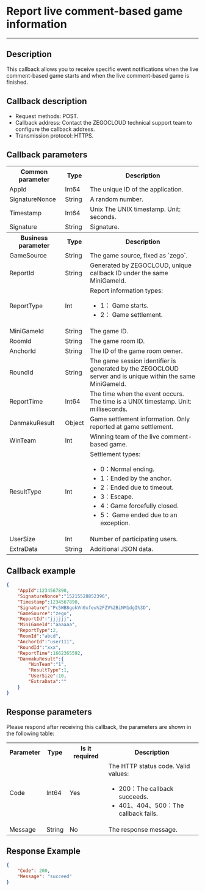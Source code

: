 # Report live comment-based game information

- - -

## Description

This callback allows you to receive specific event notifications when the live comment-based game starts and when the live comment-based game is finished.

## Callback description

- Request methods: POST.
- Callback address: Contact the ZEGOCLOUD technical support team to configure the callback address.
- Transmission protocol: HTTPS.

## Callback parameters

<table class="collapsible-table" >
  
<tbody><tr data-row-level="1">
<th>Common parameter</th>
<th>Type</th>
<th>Description</th>
</tr>
<tr data-row-level="2">
<td>AppId</td>
<td>Int64</td>
<td>The unique ID of the application.</td>
</tr>
<tr data-row-level="3">
<td>SignatureNonce</td>
<td>String</td>
<td>A random number.</td>
</tr>
<tr data-row-level="4">
<td>Timestamp</td>
<td>Int64</td>
<td>Unix The UNIX timestamp. Unit: seconds.</td>
</tr>
<tr data-row-level="5">
<td>Signature</td>
<td>String</td>
<td>Signature.</td>
</tr>
<tr data-row-level="9">
<th>Business parameter</th>
<th>Type</th>
<th>Description</th>
</tr>
<tr data-row-level="17">
<td>GameSource</td>
<td>String</td>
<td>The game source, fixed as `zego`.</td>
</tr>
<tr data-row-level="18">
<td>ReportId</td>
<td>String</td>
<td>Generated by ZEGOCLOUD, unique callback ID under the same MiniGameId.</td>
</tr>
<tr data-row-level="19">
<td>ReportType</td>
<td>Int</td>
<td>Report information types:<ul><li>1： Game starts.</li><li>2： Game settlement.</li></ul></td>
</tr>
<tr data-row-level="20">
<td>MiniGameId</td>
<td>String</td>
<td>The game ID.</td>
</tr>
<tr data-row-level="21">
<td>RoomId</td>
<td>String</td>
<td>The game room ID.</td>
</tr>
<tr data-row-level="22">
<td>AnchorId</td>
<td>String</td>
<td>The ID of the game room owner.</td>
</tr>
<tr data-row-level="23">
<td>RoundId</td>
<td>String</td>
<td>The game session identifier is generated by the ZEGOCLOUD server and is unique within the same MiniGameId.</td>
</tr>
<tr data-row-level="24">
<td>ReportTime</td>
<td>Int64</td>
<td>The time when the event occurs. The time is a UNIX timestamp. Unit: milliseconds.</td>
</tr>
<tr data-row-level="26" data-row-child="true">
<td>DanmakuResult</td>
<td>Object</td>
<td>Game settlement information. Only reported at game settlement.</td>
</tr>
<tr data-row-level="26-1">
<td>WinTeam</td>
<td>Int</td>
<td>Winning team of the live comment-based game.</td>
</tr>
<tr data-row-level="26-2">
<td>ResultType</td>
<td>Int</td>
<td>Settlement types:<ul><li>0：Normal ending.</li><li>1：Ended by the anchor.</li><li>2：Ended due to timeout.</li><li>3：Escape.</li><li>4：Game forcefully closed.</li><li>5： Game ended due to an exception.</li></ul></td>
</tr>
<tr data-row-level="26-3">
<td>UserSize</td>
<td>Int</td>
<td>Number of participating users.</td>
</tr>
<tr data-row-level="26-4">
<td>ExtraData</td>
<td>String</td>
<td>Additional JSON data.</td>
</tr>
</tbody></table>

## Callback example

```json
{
    "AppId":1234567890,
    "SignatureNonce":"15215528852396",
    "Timestamp":1234567890,
    "Signature":"Pc5WB8gokVn0xfeu%2FZV%2BiNM1dgI%3D",
    "GameSource":"zego",
    "ReportId":"jjjjjj",
    "MiniGameId":"aaaaaa",    
    "ReportType":2,
    "RoomId":"abcd",
    "AnchorId":"user111",
    "RoundId":"xxx",
    "ReportTime":1662365592,
    "DanmakuResult":{
        "WinTeam":"1",
        "ResultType":1,
        "UserSize":10,
        "ExtraData":""
    }    
}
```

## Response parameters

Please respond after receiving this callback, the parameters are shown in the following table:

<table>
  
<tbody><tr>
<th>Parameter</th>
<th>Type</th>
<th>Is it required</th>
<th>Description</th>
</tr>
<tr>
<td>Code</td>
<td>Int64</td>
<td>Yes</td>
<td>The HTTP status code. Valid values:<ul><li>200：The callback succeeds.</li><li>401、404、500：The callback fails.</li></ul></td>
</tr>
<tr>
<td>Message</td>
<td>String</td>
<td>No</td>
<td>The response message.</td>
</tr>
</tbody></table>


## Response Example


```json
{
    "Code": 200,
    "Message": "succeed"
}
```

